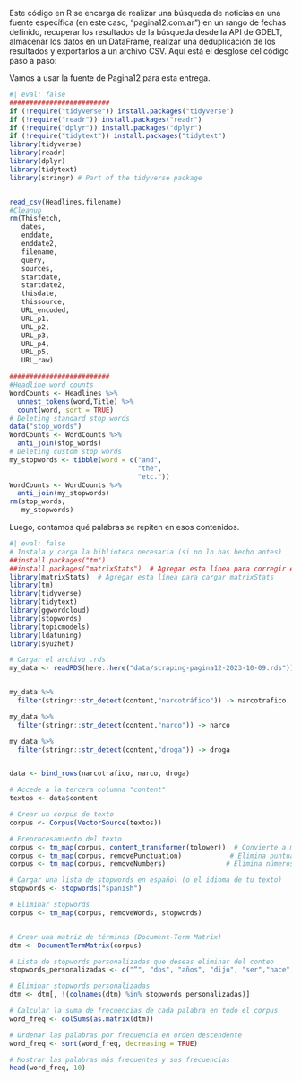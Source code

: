 Este código en R se encarga de realizar una búsqueda de noticias en una fuente específica (en este caso, "pagina12.com.ar") en un rango de fechas definido, recuperar los resultados de la búsqueda desde la API de GDELT, almacenar los datos en un DataFrame, realizar una deduplicación de los resultados y exportarlos a un archivo CSV. Aquí está el desglose del código paso a paso:

Vamos a usar la fuente de Pagina12 para esta entrega.

```r
#| eval: false
#########################
if (!require("tidyverse")) install.packages("tidyverse")
if (!require("readr")) install.packages("readr")
if (!require("dplyr")) install.packages("dplyr")
if (!require("tidytext")) install.packages("tidytext")
library(tidyverse)
library(readr)
library(dplyr)
library(tidytext)
library(stringr) # Part of the tidyverse package


read_csv(Headlines,filename)
#Cleanup
rm(Thisfetch,
   dates,
   enddate,
   enddate2,
   filename,
   query,
   sources,
   startdate,
   startdate2,
   thisdate,
   thissource,
   URL_encoded,
   URL_p1,
   URL_p2,
   URL_p3,
   URL_p4,
   URL_p5,
   URL_raw)

#########################
#Headline word counts
WordCounts <- Headlines %>% 
  unnest_tokens(word,Title) %>% 
  count(word, sort = TRUE)
# Deleting standard stop words
data("stop_words")
WordCounts <- WordCounts %>%
  anti_join(stop_words)
# Deleting custom stop words
my_stopwords <- tibble(word = c("and",
                                "the",
                                "etc."))
WordCounts <- WordCounts %>% 
  anti_join(my_stopwords)
rm(stop_words,
   my_stopwords)
```


Luego, contamos qué palabras se repiten en esos contenidos.

```r
#| eval: false
# Instala y carga la biblioteca necesaria (si no lo has hecho antes)
##install.packages("tm")
##install.packages("matrixStats")  # Agregar esta línea para corregir el error
library(matrixStats)  # Agregar esta línea para cargar matrixStats
library(tm)
library(tidyverse)
library(tidytext)
library(ggwordcloud)
library(stopwords)
library(topicmodels)
library(ldatuning)
library(syuzhet)

# Cargar el archivo .rds
my_data <- readRDS(here::here("data/scraping-pagina12-2023-10-09.rds"))


my_data %>% 
  filter(stringr::str_detect(content,"narcotráfico")) -> narcotrafico

my_data %>% 
  filter(stringr::str_detect(content,"narco")) -> narco

my_data %>% 
  filter(stringr::str_detect(content,"droga")) -> droga


data <- bind_rows(narcotrafico, narco, droga)

# Accede a la tercera columna "content"
textos <- data$content

# Crear un corpus de texto
corpus <- Corpus(VectorSource(textos))

# Preprocesamiento del texto
corpus <- tm_map(corpus, content_transformer(tolower))  # Convierte a minúsculas
corpus <- tm_map(corpus, removePunctuation)            # Elimina puntuación
corpus <- tm_map(corpus, removeNumbers)               # Elimina números

# Cargar una lista de stopwords en español (o el idioma de tu texto)
stopwords <- stopwords("spanish")

# Eliminar stopwords
corpus <- tm_map(corpus, removeWords, stopwords)


# Crear una matriz de términos (Document-Term Matrix)
dtm <- DocumentTermMatrix(corpus)

# Lista de stopwords personalizadas que deseas eliminar del conteo
stopwords_personalizadas <- c("“", "dos", "años", "dijo", "ser","hace","después","foto")

# Eliminar stopwords personalizadas
dtm <- dtm[, !(colnames(dtm) %in% stopwords_personalizadas)]

# Calcular la suma de frecuencias de cada palabra en todo el corpus
word_freq <- colSums(as.matrix(dtm))

# Ordenar las palabras por frecuencia en orden descendente
word_freq <- sort(word_freq, decreasing = TRUE)

# Mostrar las palabras más frecuentes y sus frecuencias
head(word_freq, 10)


```
